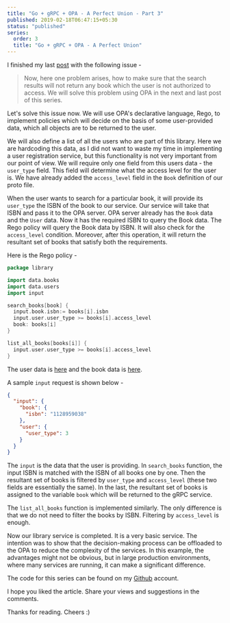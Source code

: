 ```yaml
---
title: "Go + gRPC + OPA - A Perfect Union - Part 3"
published: 2019-02-18T06:47:15+05:30
status: "published"
series:
  order: 3
  title: "Go + gRPC + OPA - A Perfect Union"
---
```


I finished my last [post](/blog/go-grpc-opa-a-perfect-union-part-2/) with the following issue -

> Now, here one problem arises, how to make sure that the search results will not return any book which the user is not
> authorized to access. We will solve this problem using OPA in the next and last post of this series.

Let's solve this issue now. We will use OPA's declarative language, Rego, to implement policies which will decide on the
basis of some user-provided data, which all objects are to be returned to the user.

We will also define a list of all the users who are part of this library. Here we are hardcoding this data, as I did
not want to waste my time in implementing a user registration service, but this functionality is not very important from
our point of view. We will require only one field from this users data - the `user_type` field. This field will
determine what the access level for the user is. We have already added the `access_level` field in the `Book` definition
of our proto file.

When the user wants to search for a particular book, it will provide its `user_type` the ISBN of the book to our service. Our service
will take that ISBN and pass it to the OPA server. OPA server already has the `Book` data and the `User` data. Now it has
the required ISBN to query the Book data. The Rego policy will query the Book data by ISBN. It will also
check for the `access_level` condition. Moreover, after this operation, it will return the resultant set of books that satisfy both the requirements.

Here is the Rego policy -

```go
package library

import data.books
import data.users
import input

search_books[book] {
  input.book.isbn:= books[i].isbn
  input.user.user_type >= books[i].access_level
  book: books[i]
}

list_all_books[books[i]] {
  input.user.user_type >= books[i].access_level
}
```

The user data is [here](https://github.com/yashhere/go-library-service/blob/master/OPA/users.json) and the book data is [here](https://github.com/yashhere/go-library-service/blob/master/add_books.sh).

A sample `input` request is shown below -

```json
{
  "input": {
    "book": {
      "isbn": "1128959038"
    },
    "user": {
      "user_type": 3
    }
  }
}
```

The `input` is the data that the user is providing. In `search_books` function, the input ISBN is matched with the ISBN
of all books one by one. Then the resultant set of books is filtered by `user_type` and `access_level` (these
two fields are essentially the same). In the last, the resultant set of books is assigned to the variable `book` which
will be returned to the gRPC service.

The `list_all_books` function is implemented similarly. The only difference is that we do not need to filter the books
by ISBN. Filtering by `access_level` is enough.

Now our library service is completed. It is a very basic service. The intention was to show that the decision-making process can be offloaded to the OPA to reduce the complexity of the services. In this example, the advantages might not
be obvious, but in large production environments, where many services are running, it can make a significant
difference.

The code for this series can be found on my [Github](https://github.com/yashhere/go-library-service) account.

I hope you liked the article. Share your views and suggestions in the comments.

Thanks for reading. Cheers :)
